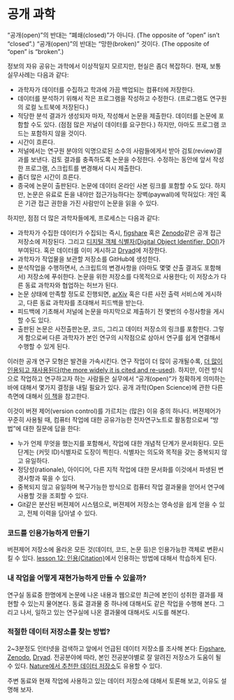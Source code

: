 
# 공개 과학 {#git-open}

::: callout-warning

"공개(open)"의 반대는 "폐쇄(closed)"가 아니다. (The opposite of "open" isn't "closed".)
"공개(open)"의 반대는 "망한(broken)" 것이다. (The opposite of "open" is "broken".)

:::


정보의 자유 공유는 과학에서 이상적일지 모르지만, 현실은 좀더 복잡하다. 현재, 보통 실무사례는 다음과 같다:

*   과학자가 데이터를 수집하고 학과에 가끔 백업되는 컴퓨터에 저장한다.
*   데이터를 분석하기 위해서 작은 프로그램을 작성하고 수정한다. (프로그램도 연구원의 로컬 노트북에 저장된다.)
*   적당한 분석 결과가 생성되자 마자, 작성해서 논문을 제출한다. 
    데이터를 논문에 포함할 수도 있다. (점점 많은 저널이 데이터를 요구한다.) 하지만, 아마도 프로그램 코드는 포함하지 않을 것이다.
*   시간이 흐른다.
*   저널에서는 연구원 분야의 익명으로된 소수의 사람들에게서 받아 검토(review)결과를 보낸다. 검토 결과를 충족하도록 논문을 수정한다. 
    수정하는 동안에 앞서 작성한 프로그램, 스크립트를 변경해서 다시 제출한다.
*   좀더 많은 시간이 흐른다.
*   종국에 논문이 출판된다. 
    논문에 데이터 온라인 사본 링크를 포함할 수도 있다. 
    하지만, 논문은 유료로 돈을 내야만 접근가능하다는 장벽(paywall)에 막혀있다:
    개인 혹은 기관 접근 권한을 가진 사람만이 논문을 읽을 수 있다.

하지만, 점점 더 많은 과학자들에게, 프로세스는 다음과 같다:

*   과학자가 수집한 데이터가 수집되는 즉시, [figshare](http://figshare.com/) 혹은 [Zenodo](http://zenodo.org)같은 공개 접근 저장소에 저장된다. 
    그리고 [디지털 객체 식별자(Digital Object Identifier, DOI)](https://en.wikipedia.org/wiki/Digital_object_identifier)가 부여된다.
    혹은 데이터를 이미 게시하고 [Dryad](http://datadryad.org/)에 저장한다.
*   과학자가 작업물을 보관할 저장소를 GitHub에 생성한다.
*   분석작업을 수행하면서, 스크립트의 변경사항을 (아마도 몇몇 산출 결과도 포함해서) 저장소에 푸쉬한다. 
    논문을 위한 저장소를 다목적으로 사용한다; 이 저장소가 다른 동료 과학자와 협업하는 허브가 된다.
*   논문 상태에 만족할 정도로 진행되면, 
    [arXiv](http://arxiv.org/) 혹은 다른 사전 출력 서비스에 게시하고, 다른 동료 과학자를 초대해서 피드백을 받는다.
*   피드백에 기초해서 저널에 논문을 마지막으로 제출하기 전 몇번의 수정사항을 게시할 수도 있다.
*   출판된 논문은 사전출판논문, 코드, 그리고 데이터 저장소의 링크를 포함한다. 
    그렇게 함으로써 다른 과학자가 본인 연구의 시작점으로 삼아서 연구를 쉽게 연결해서 수행할 수 있게 된다.

이러한 공개 연구 모형은 발견을 가속시킨다. 
연구 작업이 더 많이 공개될수록, 
[더 많이 인용되고 재사용된다(the more widely it is cited and re-used)](http://dx.doi.org/10.1371/journal.pone.0000308). 
하지만, 이런 방식으로 작업하고 연구하고자 하는 사람들은 실무에서 "공개(open)"가 정확하게 의미하는 바에 대해서 몇가지 결정을 내릴 필요가 있다.
공개 과학(Open Science)에 관한 다른 측면에 대해서 [이 책](https://link.springer.com/book/10.1007/978-3-319-00026-8)을 참고한다.

이것이 버젼 제어(version control)를 가르치는 (많은) 이유 중의 하나다.
버젼제어가 꾸준히 사용될 때,
컴퓨터 작업에 대한 공유가능한 전자연구노트로 활동함으로써 "방법"에 대한 질문에 답을 한다:
    

*   누가 언제 무엇을 했는지를 포함해서, 작업에 대한 개념적 단계가 문서화된다.
    모든 단계는 (커밋 ID)식별자로 도장이 찍힌다. 식별자는 의도와 목적을 갖는 중복되지 않고 유일하다.
*   정당성(rationale), 아이디어, 다른 지적 작업에 대한 문서화를 이것에서 파생된 변경사항과 묶을 수 있다.
*   중복되지 않고 유일하며 복구가능한 방식으로 컴퓨터 작업 결과물을 얻어서 연구에 사용할 것을 조회할 수 있다.
*   Git같은 분산된 버젼제어 시스템으로, 
    버젼제어 저장소는 영속성을 쉽게 얻을 수 있고, 전체 이력을 담아낼 수 있다.

::: callout-tip
### 코드를 인용가능하게 만들기

버젼제어 저장소에 올라온 모든 것(데이터, 코드, 논문 등)은 인용가능한 객체로 변환시킬 수 있다.
[lesson 12: 인용(Citation)]({{ page.root }}/12-citation/)에서 인용하는 방법에 대해서 학습하게 된다.

:::

::: callout-tip
### 내 작업을 어떻게 재현가능하게 만들 수 있을까?

연구실 동료중 한명에게 논문에 나온 내용과 웹으로만 
최근에 본인이 성취한 결과를 재현할 수 있는지 물어본다.
동료 결과물 중 하나에 대해서도 같은 작업을 수행해 본다.
그리고 나서, 일하고 있는 연구실에 나온 결과물에 대해서도
시도를 해본다.

:::

::: callout-tip
### 적절한 데이터 저장소를 찾는 방법?

2~3분정도 인터넷을 검색하고 앞에서 언급된 데이터 저장소를 조사해 본다:
[Figshare](https://figshare.com/), [Zenodo](https://zenodo.org),
[Dryad](https://datadryad.org/). 
전공분야에 따라, 본인 전공분야별로 잘 알려진 저장소가 도움이 될 수 있다.
[Nature에서 추천한 데이터 저장소](https://www.nature.com/sdata/data-policies/repositories)도 
유용할 수 있다.

주변 동료와 현재 작업에 사용하고 있는 데이터 저장소에 대해서 토론해 보고,
이유도 설명해 보자.

:::


